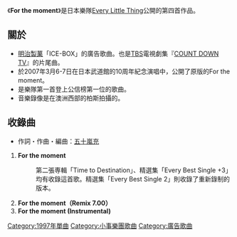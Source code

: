 {{Unreferenced|time=2019-09-18}}
{{Infobox Single
| Name       = For the moment
| Artist     = [[Every_Little_Thing|Every Little Thing]]
| Released   = 1997年6月4日
| Recorded   =
| Genre      = [[J-POP|J-POP]]
| Length     =
| Label      = [[avex_trax|avex trax]]
| Producer   =
| Reviews    =
| Last single = [[Dear_My_Friend_(Every_Little_Thing)|Dear My Friend]]<br /> (1997年)
| This single = '''For the moment'''<br /> (1997年)
| Next single = [[出逢った頃のように|出逢った頃のように]]<br /> (1997年)
}}
《'''For the moment'''》是日本樂隊[[Every_Little_Thing|Every Little Thing]]公開的第四首作品。

== 關於 ==
* [[明治製菓|明治製菓]]「ICE-BOX」的廣告歌曲。也是[[東京放送|TBS]]電視劇集『[[COUNT_DOWN_TV|COUNT DOWN TV]]』的片尾曲。
* 於2007年3月6-7日在日本武道館的10周年紀念演唱中，公開了原版的For the moment。
* 是樂隊第一首登上公信榜第一位的歌曲。
* 音樂錄像是在澳洲西部的柏斯拍攝的。

== 收錄曲 ==
* 作詞・作曲・編曲：[[五十嵐充|五十嵐充]]
# '''For the moment'''
#: 第二張専輯「Time to Destination」、精選集「Every Best Single +3」均有收錄這首歌。精選集「Every Best Single 2」則收錄了重新錄制的版本。
# '''For the moment（Remix 7.00）'''
# '''For the moment (Instrumental)'''

[[Category:1997年單曲|Category:1997年單曲]]
[[Category:小事樂團歌曲|Category:小事樂團歌曲]]
[[Category:廣告歌曲|Category:廣告歌曲]]
{{Single-stub}}
